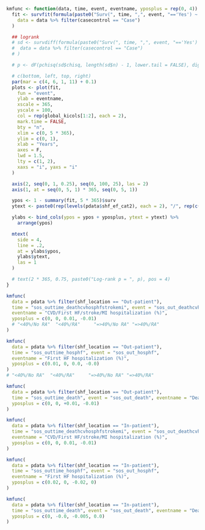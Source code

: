 ```r

kmfunc <- function(data, time, event, eventname, yposplus = rep(0, 4)) {
  fit <- survfit(formula(paste0("Surv(", time, ",", event, "=='Yes') ~ shf_ef_cat2 + sos_com_ra")),
    data = data %>% filter(casecontrol == "Case")
  )

  ## logrank
  # sd <- survdiff(formula(paste0("Surv(", time, ",", event, "=='Yes') ~ shf_ef_cat + sos_com_ra")),
  #  data = data %>% filter(casecontrol == "Case")
  # )

  # p <- dF(pchisq(sd$chisq, length(sd$n) - 1, lower.tail = FALSE), dig = 3, p = TRUE)

  # c(bottom, left, top, right)
  par(mar = c(4, 6, 1, 11) + 0.1)
  plots <- plot(fit,
    fun = "event",
    ylab = eventname,
    xscale = 365,
    yscale = 100,
    col = rep(global_kicols[1:2], each = 2),
    mark.time = FALSE,
    bty = "n",
    xlim = c(0, 5 * 365),
    ylim = c(0, 1),
    xlab = "Years",
    axes = F,
    lwd = 1.5,
    lty = c(1, 2),
    xaxs = "i", yaxs = "i"
  )

  axis(2, seq(0, 1, 0.25), seq(0, 100, 25), las = 2)
  axis(1, at = seq(0, 5, 1) * 365, seq(0, 5, 1))

  ypos <- 1 - summary(fit, 5 * 365)$surv
  ytext <- paste0(rep(levels(pdata$shf_ef_cat2), each = 2), "/", rep(c("No RA", "RA"), 2))

  ylabs <- bind_cols(ypos = ypos + yposplus, ytext = ytext) %>%
    arrange(ypos)

  mtext(
    side = 4,
    line = .2,
    at = ylabs$ypos,
    ylabs$ytext,
    las = 1
  )

  # text(2 * 365, 0.75, paste0("Log-rank p = ", p), pos = 4)
}
```

```r
kmfunc(
  data = pdata %>% filter(shf_location == "Out-patient"),
  time = "sos_outtime_deathcvhosphfstrokemi", event = "sos_out_deathcvhosphfstrokemi",
  eventname = "CVD/First HF/stroke/MI hospitalization (%)",
  yposplus = c(0, 0, 0.01, -0.01)
  # "<40%/No RA"  "<40%/RA"     "=>40%/No RA" "=>40%/RA"
)
```

```r
kmfunc(
  data = pdata %>% filter(shf_location == "Out-patient"),
  time = "sos_outtime_hosphf", event = "sos_out_hosphf", 
  eventname = "First HF hospitalization (%)",
  yposplus = c(0.01, 0, 0.0, -0.0)
)
# "<40%/No RA"  "<40%/RA"     "=>40%/No RA" "=>40%/RA"
```

```r
kmfunc(
  data = pdata %>% filter(shf_location == "Out-patient"),
  time = "sos_outtime_death", event = "sos_out_death", eventname = "Death (%)",
  yposplus = c(0, 0, +0.01, -0.01)
)
```

```r
kmfunc(
  data = pdata %>% filter(shf_location == "In-patient"),
  time = "sos_outtime_deathcvhosphfstrokemi", event = "sos_out_deathcvhosphfstrokemi",
  eventname = "CVD/First HF/stroke/MI hospitalization (%)",
  yposplus = c(0, 0, 0.01, -0.01)
)
```

```r
kmfunc(
  data = pdata %>% filter(shf_location == "In-patient"),
  time = "sos_outtime_hosphf", event = "sos_out_hosphf", 
  eventname = "First HF hospitalization (%)",
  yposplus = c(0.02, 0, -0.02, 0)
)
```

```r
kmfunc(
  data = pdata %>% filter(shf_location == "In-patient"),
  time = "sos_outtime_death", event = "sos_out_death", eventname = "Death (%)",
  yposplus = c(0, -0.0, -0.005, 0.0)
)
```
